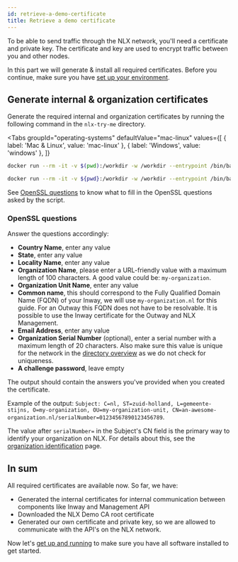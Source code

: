 ```yaml
---
id: retrieve-a-demo-certificate
title: Retrieve a demo certificate
---
```



To be able to send traffic through the NLX network, you'll need a certificate and private key.
The certificate and key are used to encrypt traffic between you and other nodes.

In this part we will generate & install all required certificates.
Before you continue, make sure you have [set up your environment](./setup-your-environment).

## Generate internal & organization certificates
Generate the required internal and organization certificates by running the following command in the `nlx-try-me` directory.

<Tabs
    groupId="operating-systems"
    defaultValue="mac-linux"
    values={[
      { label: 'Mac & Linux', value: 'mac-linux' },
      { label: 'Windows', value: 'windows' },
    ]}
  >
  <TabItem value="mac-linux">

```bash
docker run --rm -it -v $(pwd):/workdir -w /workdir --entrypoint /bin/bash cfssl/cfssl:1.6.1 ./scripts/init-certs.sh
```

  </TabItem>

  <TabItem value="windows">

```bash
docker run --rm -it -v ${pwd}:/workdir -w /workdir --entrypoint /bin/bash cfssl/cfssl:1.6.1 ./scripts/init-certs.sh
```

  </TabItem>
</Tabs>

See [OpenSSL questions](#openssl-questions) to know what to fill in the OpenSSL questions asked by the script.

### OpenSSL questions
Answer the questions accordingly:

- **Country Name**, enter any value
- **State**, enter any value
- **Locality Name**, enter any value
- **Organization Name**, please enter a URL-friendly value with a maximum length of 100 characters.
  A good value could be: `my-organization`.
- **Organization Unit Name**, enter any value
- **Common name**, this should correspond to the Fully Qualified Domain Name (FQDN) of your Inway,
  we will use `my-organization.nl` for this guide. For an Outway this FQDN does not have to be resolvable. It is possible to use the Inway certificate for the Outway and NLX Management.
- **Email Address**, enter any value
- **Organization Serial Number** (optional), enter a serial number with a maximum length of 20 characters. Also make sure this value is unique for the network in the [directory overview](https://directory.demo.nlx.io) as we do not check for uniqueness.
- **A challenge password**, leave empty

The output should contain the answers you've provided when you created the certificate.

Example of the output: `Subject: C=nl, ST=zuid-holland, L=gemeente-stijns, O=my-organization, OU=my-organization-unit, CN=an-awesome-organization.nl/serialNumber=01234567890123456789`.

The value after `serialNumber=` in the Subject's CN field is the primary way to identify your organization on NLX.
For details about this, see the [organization identification](/reference-information/organization-identification) page.

## In sum

All required certificates are available now. So far, we have:

- Generated the internal certificates for internal communication between components like Inway and Management API
- Downloaded the NLX Demo CA root certificate
- Generated our own certificate and private key, so we are allowed to communicate with the API's on the NLX network.

Now let's [get up and running](./getting-up-and-running) to make sure you have all software installed to get started.
